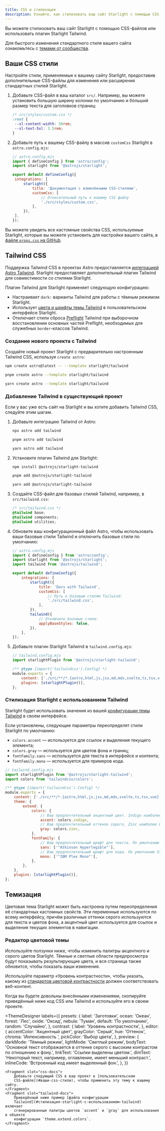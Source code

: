 ```yaml
---
title: CSS и стилизация
description: Узнайте, как стилизовать ваш сайт Starlight с помощью CSS-файлов или интегрировать с Tailwind CSS.
---
```



Вы можете стилизовать ваш сайт Starlight с помощью CSS-файлов или использовать плагин Starlight Tailwind.

Для быстрого изменения стандартного стиля вашего сайта ознакомьтесь с [темами от сообщества](/ru/resources/themes/).

## Ваши CSS стили

Настройте стили, применяемые к вашему сайту Starlight, предоставив дополнительные CSS-файлы для изменения или расширения стандартных стилей Starlight.

<Steps>

1. Добавьте CSS-файл в ваш каталог `src/`.
   Например, вы можете установить большую ширину колонки по умолчанию и бóльший размер текста для заголовков страниц:

   ```css
   /* src/styles/custom.css */
   :root {
   	--sl-content-width: 50rem;
   	--sl-text-5xl: 3.5rem;
   }
   ```

2. Добавьте путь к вашему CSS-файлу в массив `customCss` Starlight в `astro.config.mjs`:

   ```js
   // astro.config.mjs
   import { defineConfig } from 'astro/config';
   import starlight from '@astrojs/starlight';

   export default defineConfig({
   	integrations: [
   		starlight({
   			title: 'Документация с изменёнными CSS-стилями',
   			customCss: [
   				// Относительный путь к вашему CSS файлу
   				'./src/styles/custom.css',
   			],
   		}),
   	],
   });
   ```

</Steps>

Вы можете увидеть все кастомные свойства CSS, используемые Starlight, которые вы можете установить для настройки вашего сайта, в [файле `props.css` на GitHub](https://github.com/withastro/starlight/blob/main/packages/starlight/style/props.css).

## Tailwind CSS

Поддержка Tailwind CSS в проектах Astro предоставляется [интеграцией Astro Tailwind](https://docs.astro.build/ru/guides/integrations-guide/tailwind/).
Starlight предоставляет дополнительный плагин Tailwind для совместимости со стилями Starlight.

Плагин Tailwind для Starlight применяет следующую конфигурацию:

- Настраивает `dark:` варианты Tailwind для работы с тёмным режимом Starlight.
- Использует [цвета и шрифты темы Tailwind](#стилизация-starlight-с-использованием-tailwind) в пользовательском интерфейсе Starlight.
- Отключает стили сброса [Preflight](https://tailwindcss.ru/docs/preflight/) Tailwind при выборочном восстановлении основных частей Preflight, необходимых для служебных `border`-классов Tailwind.

### Создание нового проекта с Tailwind

Создайте новый проект Starlight с предварительно настроенным Tailwind CSS, используя `create astro`:

 <Tabs syncKey="pkg">
<TabItem label="npm">

```sh
npm create astro@latest -- --template starlight/tailwind
```

</TabItem>
<TabItem label="pnpm">

```sh
pnpm create astro --template starlight/tailwind
```

</TabItem>
<TabItem label="Yarn">

```sh
yarn create astro --template starlight/tailwind
```

</TabItem>
</Tabs>

### Добавление Tailwind в существующий проект

Если у вас уже есть сайт на Starlight и вы хотите добавить Tailwind CSS, следуйте этим шагам.

<Steps>

1.  Добавьте интеграцию Tailwind от Astro:

    <Tabs syncKey="pkg">

    <TabItem label="npm">

    ```sh
    npx astro add tailwind
    ```

    </TabItem>

    <TabItem label="pnpm">

    ```sh
    pnpm astro add tailwind
    ```

    </TabItem>

    <TabItem label="Yarn">

    ```sh
    yarn astro add tailwind
    ```

    </TabItem>

    </Tabs>

2.  Установите плагин Tailwind для Starlight:

    <Tabs syncKey="pkg">

    <TabItem label="npm">

    ```sh
    npm install @astrojs/starlight-tailwind
    ```

    </TabItem>

    <TabItem label="pnpm">

    ```sh
    pnpm add @astrojs/starlight-tailwind
    ```

    </TabItem>

    <TabItem label="Yarn">

    ```sh
    yarn add @astrojs/starlight-tailwind
    ```

    </TabItem>

    </Tabs>

3.  Создайте CSS-файл для базовых стилей Tailwind, например, в `src/tailwind.css`:

    ```css
    /* src/tailwind.css */
    @tailwind base;
    @tailwind components;
    @tailwind utilities;
    ```

4.  Обновите ваш конфигурационный файл Astro, чтобы использовать ваши базовые стили Tailwind и отключить базовые стили по умолчанию:

    ```js {11-12,16-17}
    // astro.config.mjs
    import { defineConfig } from 'astro/config';
    import starlight from '@astrojs/starlight';
    import tailwind from '@astrojs/tailwind';

    export default defineConfig({
    	integrations: [
    		starlight({
    			title: 'Docs with Tailwind',
    			customCss: [
    				// Путь к базовым стилям Tailwind:
    				'./src/tailwind.css',
    			],
    		}),
    		tailwind({
    			// Отключите базовые стили:
    			applyBaseStyles: false,
    		}),
    	],
    });
    ```

5.  Добавьте плагин Starlight Tailwind в `tailwind.config.mjs`:

    ```js ins={2,7}
    // tailwind.config.mjs
    import starlightPlugin from '@astrojs/starlight-tailwind';

    /** @type {import('tailwindcss').Config} */
    module.exports = {
    	content: ['./src/**/*.{astro,html,js,jsx,md,mdx,svelte,ts,tsx,vue}'],
    	plugins: [starlightPlugin()],
    };
    ```

</Steps>

### Стилизация Starlight с использованием Tailwind

Starlight будет использовать значения из вашей [конфигурации темы Tailwind](https://tailwindcss.ru/docs/theme) в своем интерфейсе.

Если установлены, следующие параметры переопределят стили Starlight по умолчанию:

- `colors.accent` — используется для ссылок и выделения текущего элемента;
- `colors.gray` — используется для цветов фона и границ;
- `fontFamily.sans` — используется для текста в интерфейсе и контента;
- `fontFamily.mono` — используется для примеров кода.

```js {12,14,18,20}
// tailwind.config.mjs
import starlightPlugin from '@astrojs/starlight-tailwind';
import colors from 'tailwindcss/colors';

/** @type {import('tailwindcss').Config} */
module.exports = {
	content: ['./src/**/*.{astro,html,js,jsx,md,mdx,svelte,ts,tsx,vue}'],
	theme: {
		extend: {
			colors: {
				// Ваш предпочтительный акцентный цвет. Indigo наиболее близок к стандартным настройкам Starlight.
				accent: colors.indigo,
				// Ваш предпочтительный оттенок серого. Zinc наиболее близок к стандартным настройкам Starlight.
				gray: colors.zinc,
			},
			fontFamily: {
				// Ваш предпочтительный шрифт для текста. По умолчанию Starlight использует системные шрифты.
				sans: ['"Atkinson Hyperlegible"'],
				// Ваш предпочтительный шрифт для кода. По умолчанию Starlight использует системные моноширинные шрифты.
				mono: ['"IBM Plex Mono"'],
			},
		},
	},
	plugins: [starlightPlugin()],
};
```

## Темизация

Цветовая тема Starlight может быть настроена путем переопределения её стандартных кастомных свойств.
Эти переменные используются по всему интерфейсу, причём различные оттенки серого используются для текста и цветов фона, а акцентный цвет используется для ссылок и выделения текущих элементов в навигации.

### Редактор цветовой темы

Используйте ползунки ниже, чтобы изменить палитры акцентного и серого цветов Starlight.
Тёмные и светлые области предпросмотра будут показывать результирующие цвета, и вся страница также обновится, чтобы показать ваши изменения.

Используйте параметр «Уровень контрастности», чтобы указать, какому из [стандартов цветовой контрастности](https://developer.mozilla.org/ru/docs/Web/Accessibility/Understanding_WCAG/Perceivable/Color_contrast) должен соответствовать веб-контент.

Когда вы будете довольны внесёнными изменениями, скопируйте приведённый ниже код CSS или Tailwind и используйте его в своем проекте.


<ThemeDesigner
	labels={{
		presets: {
			label: 'Заготовки',
			ocean: 'Океан',
			forest: 'Лес',
			oxide: 'Оксид',
			nebula: 'Туман',
			default: 'По умолчанию',
			random: 'Случайно',
		},
		contrast: {
			label: 'Уровень контрастности',
		},
		editor: {
			accentColor: 'Акцентный цвет',
			grayColor: 'Серый',
			hue: 'Оттенок',
			chroma: 'Интенсивность ',
			pickColor: 'Выбор цвета',
		},
		preview: {
			darkMode: 'Тёмный режим',
			lightMode: 'Светлый режим',
			bodyText:
				'Основной текст отображается в оттенке серого с высоким контрастом по отношению к фону.',
			linkText: 'Ссылки выделены цветом.',
			dimText: 'Некоторый текст, например, оглавление, имеет меньший контраст.',
			inlineCode: 'Встроенный код имеет выделенный фон.',
		},
	}}
>
	<Fragment slot="css-docs">
		Добавьте следующий CSS в ваш проект в [пользовательском
		CSS-файле](#ваши-css-стили), чтобы применить эту тему к вашему сайту.
	</Fragment>
	<Fragment slot="tailwind-docs">
		Приведённый ниже пример [файла конфигурации
		Tailwind](#стилизация-starlight-с-использованием-tailwind) включает
		сгенерированные палитры цветов `accent` и `gray` для использования в объекте
		конфигурации `theme.extend.colors`.
	</Fragment>
</ThemeDesigner>
